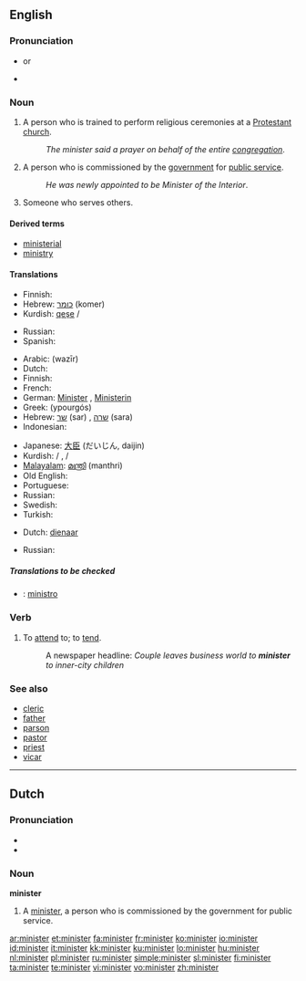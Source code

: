 {{see|Minister}}
==English==

===Pronunciation===
* {{IPA|/'mɪnɪstə/}} or {{IPA|/'mɪnɪstɜɻ/}}
* {{audio|en-us-minister.ogg|Audio (US)}}

===Noun===
{{en-noun}}

# A person who is trained to perform religious ceremonies at a [[Protestant]] [[church]].
#: ''The minister said a prayer on behalf of the entire [[congregation]]''.
# A person who is commissioned by the [[government]] for [[public service]].
#: ''He was newly appointed to be Minister of the Interior''.
# Someone who serves others.

====Derived terms====
* [[ministerial]]
* [[ministry]]

====Translations====
{{trans-top|a person who is trained to perform religious ceremonies at a Protestant church}}
* Finnish: {{t+|fi|pappi}}
* Hebrew: [[כומר]] (komer) {{m}}
* Kurdish: [[qeşe]] {{f}} / {{m}}
{{trans-mid}}
* Russian: {{t+|ru|священник|m|sc=Cyrl}}
* Spanish: {{t-|es|ministro}}
{{trans-bottom}}

{{trans-top|a person who is commissioned by the government for public service}}
* Arabic: {{Arab|[[وزير]]}} (wazīr) {{m}}
* Dutch: {{t+|nl|minister|m|f}}
* Finnish: {{t+|fi|ministeri}}
* French: {{t+|fr|ministre|m|f}}
* German: [[Minister]] {{m}}, [[Ministerin]] {{f}}
* Greek: {{t|el|υπουργός|m|sc=Grek}} (ypourgós)
* Hebrew: [[שר]] (sar) {{m}}, [[שרה]] (sara) {{f}}
* Indonesian: {{t-|id|menteri|xs=Indonesian}}
{{trans-mid}}
* Japanese: [[大臣]] (だいじん, daijin)
* Kurdish: {{t+|ku|wezîr|f}} / {{m}}, {{t+|ku|şalyar|f}} / {{m}}
* [[Malayalam]]: [[മന്ത്രി]] (manthri)
* Old English: {{t-|ang|þegen|alt=þeġen|xs=Old English}}
* Portuguese: {{t+|pt|ministro}}
* Russian: {{t+|ru|министр|m|sc=Cyrl}}
* Swedish: {{t-|sv|minister}}
* Turkish: {{t+|tr|bakan}}
{{trans-bottom}}

{{trans-top|someone who serves others}}
* Dutch: [[dienaar]]
{{trans-mid}}
* Russian: {{t+|ru|исполнитель|m|sc=Cyrl}}
{{trans-bottom}}

=====Translations to be checked=====
{{checktrans}}

* {{ttbc|Interlingua}}: [[ministro]]

===Verb===
{{en-verb}}

# {{transitive}} To [[attend]] to; to [[tend]].
#: A newspaper headline: ''Couple leaves business world to '''minister''' to inner-city children''

===See also===
* [[cleric]]
* [[father]]
* [[parson]]
* [[pastor]]
* [[priest]]
* [[vicar]]

----

==Dutch==

===Pronunciation===
* {{audio|Nl-minister.ogg|audio}}
* {{IPA|/mi'nistər/}}

===Noun===
'''minister'''

# A [[minister]], a person who is commissioned by the government for public service.

[[ar:minister]]
[[et:minister]]
[[fa:minister]]
[[fr:minister]]
[[ko:minister]]
[[io:minister]]
[[id:minister]]
[[it:minister]]
[[kk:minister]]
[[ku:minister]]
[[lo:minister]]
[[hu:minister]]
[[nl:minister]]
[[pl:minister]]
[[ru:minister]]
[[simple:minister]]
[[sl:minister]]
[[fi:minister]]
[[ta:minister]]
[[te:minister]]
[[vi:minister]]
[[vo:minister]]
[[zh:minister]]